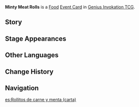 {{About|the [[Genius Invokation TCG]] Event Card|the [[Food]]|Minty Meat Rolls}}
{{Genius Invokation TCG Infobox
|title     = Minty Meat Rolls
|id        = 333008
|image     = Minty Meat Rolls Event Card.png
|type      = Event Card
|group     = Food
|effect    = Before this Round ends, the target character's '''Normal Attacks''' cost 1 less '''Unaligned Element'''.
|matching  = 1
|source1   = [[Genius Invokation TCG Starter Deck]]
|source2   = {{Sold By}}
}}
'''Minty Meat Rolls''' is a [[Food Card|Food]] [[Event Card]] in [[Genius Invokation TCG]].

==Story==
{{Description|Though this might be its current form, think about it for a moment: did this dish first start as mint rolled around meat, or meat rolled around mint?|title=Minty Meat Rolls}}

==Stage Appearances==
{{Genius Invokation TCG Stage Appearances}}

==Other Languages==
{{Transclude|Minty Meat Rolls|Other Languages}}

==Change History==
{{Change History|3.3}}

==Navigation==
{{Genius Invokation TCG Navbox|Event Card}}

[[es:Rollitos de carne y menta (carta)]]